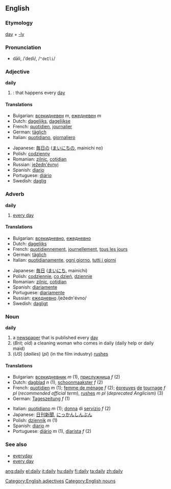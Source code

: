 ==English==

===Etymology===
[[day]] + [[-ly]]

===Pronunciation===
*dāli, /ˈdeɪli/, /<tt>"deIli</tt>/

===Adjective===
'''daily'''

#{{time}}: that happens every [[day]]

====Translations====
{{top}}
*Bulgarian: [[всекидневен]] ''m'', [[ежедневен]] ''m''
*Dutch: [[dagelijks]], [[dagelijkse]]
*French: [[quotidien]], [[journalier]]
*German: [[täglich]]
*Italian: [[quotidiano]], [[giornaliero]]
{{mid}}
*Japanese: [[毎日の]] ([[まいにちの]], mainichi no)
*Polish: [[codzienny]]
*Romanian: [[zilnic]], [[cotidian]]
*Russian: [[ježedn'évnyj]]
*Spanish: [[diario]]
*Portuguese: [[diário]]
*Swedish: [[daglig]]
{{bottom}}

===Adverb===
'''daily'''

# [[every day]]

====Translations====
{{top}}
*Bulgarian: [[всекидневно]], [[ежедневно]]
*Dutch: [[dagelijks]]
*French: [[quotidiennement]], [[journellement]], [[tous les jours]]
*German: [[täglich]]
*Italian: [[quotidianamente]], [[ogni giorno]], [[tutti i giorni]]
{{mid}}
*Japanese: [[毎日]] ([[まいにち]], mainichi)
*Polish: [[codziennie]], [[co dzień]], [[dziennie]]
*Romanian: [[zilnic]], [[cotidian]]
*Spanish: [[diariamente]]
*Portuguese: [[diariamente]]
*Russian: [[ежедневно]] /ježedn'évno/ 
*Swedish: [[dagligt]]
{{bottom}}

===Noun===
'''daily'''

# a [[newspaper]] that is published every [[day]]
# (''Brit; old'') a cleaning woman who comes in daily (daily help or daily maid)
# (''US'') (''dailies'') (''pl'') (in the film industry) [[rushes]]

====Translations====
{{top}}
*Bulgarian: [[всекидневник]] ''m'' (1), [[прислужница]] ''f'' (2)
*Dutch: [[dagblad]] ''n'' (1), [[schoonmaakster]] ''f'' (2)
*French: [[quotidien]] ''m'' (1); [[femme de ménage]] ''f'' (2); [[épreuves]] [[de]] [[tournage]] ''f pl'' (''recommended official term''), [[rushes]] ''m pl'' (''deprecated Anglicism'') (3)
*German: [[Tageszeitung]] ''f'' (1)
{{mid}}
*Italian: [[quotidiano]] ''m'' (1); [[donna]] di [[servizio]] ''f'' (2)
*Japanese: [[日刊新聞]], [[にっかんしんぶん]]
*Polish: [[dziennik]] ''m'' (1)
*Spanish: [[diario]] ''m''
* Portuguese: [[diário]] ''m'' (1), [[diarista]] ''f'' (2)
{{bottom}}

===See also===
*[[everyday]]
*[[every day]]

[[Category:English adjectives]]
[[Category:English nouns]]

[[ang:daily]]
[[el:daily]]
[[it:daily]]
[[hu:daily]]
[[fi:daily]]
[[ta:daily]]
[[zh:daily]]